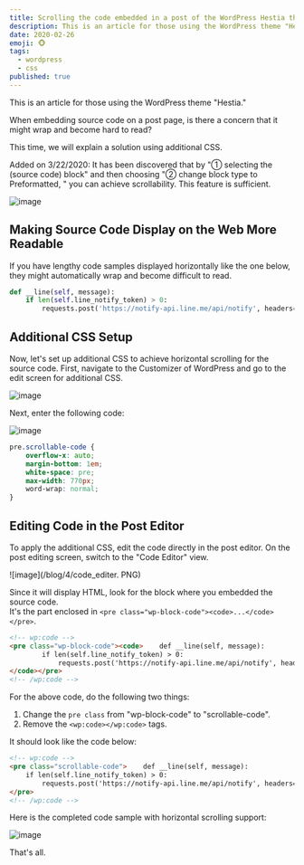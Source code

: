 ```yaml
---
title: Scrolling the code embedded in a post of the WordPress Hestia theme horizontally.
description: This is an article for those using the WordPress theme "Hestia. "When embedding source code on a post page, is there a concern that it might wrap and become hard to read?
date: 2020-02-26
emoji: 🐵
tags: 
  - wordpress
  - css
published: true
---
```


This is an article for those using the WordPress theme "Hestia."

When embedding source code on a post page, is there a concern that it might wrap and become hard to read?

This time, we will explain a solution using additional CSS.

Added on 3/22/2020:
It has been discovered that by "① selecting the (source code) block" and then choosing "② change block type to Preformatted, " you can achieve scrollability. This feature is sufficient.

![image](/blog/4/seikeizumi.png)

## Making Source Code Display on the Web More Readable

If you have lengthy code samples displayed horizontally like the one below, they might automatically wrap and become difficult to read.

```py
def __line(self, message):
    if len(self.line_notify_token) > 0:
        requests.post('https://notify-api.line.me/api/notify', headers={'Authorization': 'Bearer ' + self.line_notify_token}, data={'message': '\n' + message})
```

## Additional CSS Setup

Now, let's set up additional CSS to achieve horizontal scrolling for the source code. First, navigate to the Customizer of WordPress and go to the edit screen for additional CSS.

![image](/blog/4/main.png)

Next, enter the following code:

![image](/blog/4/add_css.png)

```css
pre.scrollable-code {
    overflow-x: auto;
    margin-bottom: 1em;
    white-space: pre;
    max-width: 770px;
    word-wrap: normal;
}
```

## Editing Code in the Post Editor

To apply the additional CSS, edit the code directly in the post editor. On the post editing screen, switch to the "Code Editor" view.

![image](/blog/4/code_editer. PNG)

Since it will display HTML, look for the block where you embedded the source code.  
It's the part enclosed in `<pre class="wp-block-code"><code>...</code></pre>`.

```html
<!-- wp:code -->
<pre class="wp-block-code"><code>    def __line(self, message):
        if len(self.line_notify_token) > 0:
            requests.post('https://notify-api.line.me/api/notify', headers={'Authorization': 'Bearer ' + self.line_notify_token}, data={'message': '\n' + message})
</code></pre>
<!-- /wp:code -->
```

For the above code, do the following two things:
1. Change the `pre class` from "wp-block-code" to "scrollable-code".
2. Remove the ``<wp:code></wp:code>`` tags.

It should look like the code below:

```html
<!-- wp:code -->
<pre class="scrollable-code">    def __line(self, message):
    if len(self.line_notify_token) > 0:
        requests.post('https://notify-api.line.me/api/notify', headers={'Authorization': 'Bearer ' + self.line_notify_token}, data={'message': '\n' + message})
</pre>
<!-- /wp:code -->
```

Here is the completed code sample with horizontal scrolling support:

![image](/blog/4/sample.png)

That's all.
